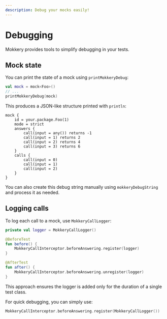 ```yaml
---
description: Debug your mocks easily!
---
```


# Debugging

Mokkery provides tools to simplify debugging in your tests.

## Mock state

You can print the state of a mock using `printMokkeryDebug`:

```kotlin
val mock = mock<Foo>()
// ...
printMokkeryDebug(mock)
```
This produces a JSON-like structure printed with `println`:

```
mock {
	id = your.package.Foo(1)
	mode = strict
	answers {
		call(input = any()) returns -1
		call(input = 1) returns 2
		call(input = 2) returns 4
		call(input = 3) returns 6
	}
	calls {
		call(input = 0)
		call(input = 1)
		call(input = 2)
	}
}
```

You can also create this debug string manually using `mokkeryDebugString` and process it as needed.

## Logging calls

To log each call to a mock, use `MokkeryCallLogger`:

```kotlin
private val logger = MokkeryCallLogger()

@BeforeTest
fun before() {
    MokkeryCallInterceptor.beforeAnswering.register(logger)
}

@AfterTest
fun after() {
    MokkeryCallInterceptor.beforeAnswering.unregister(logger)
}
```
This approach ensures the logger is added only for the duration of a single test class.

For quick debugging, you can simply use:

```kotlin
MokkeryCallInterceptor.beforeAnswering.register(MokkeryCallLogger())
```